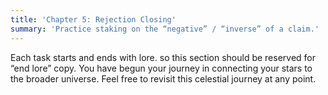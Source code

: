 ```yaml
---
title: 'Chapter 5: Rejection Closing'
summary: 'Practice staking on the “negative” / “inverse” of a claim.'
---
```


Each task starts and ends with lore. so this section should be reserved for “end lore” copy. You have begun your journey in connecting your stars to the broader universe. Feel free to revisit this celestial journey at any point.
